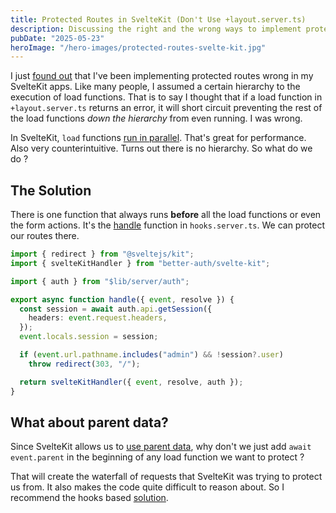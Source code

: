 ```yaml
---
title: Protected Routes in SvelteKit (Don't Use +layout.server.ts)
description: Discussing the right and the wrong ways to implement protected routes in SvelteKit
pubDate: "2025-05-23"
heroImage: "/hero-images/protected-routes-svelte-kit.jpg"
---
```


I just [found out](https://youtu.be/UbhhJWV3bmI) that I've been implementing protected routes wrong in my SvelteKit apps. Like many people, I assumed a certain hierarchy to the execution of load functions. That is to say I thought that if a load function in `+layout.server.ts` returns an error, it will short circuit preventing the rest of the load functions _down the hierarchy_ from even running. I was wrong.

In SvelteKit, `load` functions [run in parallel](https://svelte.dev/docs/kit/load#Parallel-loading). That's great for performance. Also very counterintuitive. Turns out there is no hierarchy. So what do we do ?

## The Solution

There is one function that always runs **before** all the load functions or even the form actions. It's the [handle](https://svelte.dev/docs/kit/hooks#Server-hooks-handle) function in `hooks.server.ts`. We can protect our routes there.

```ts {12-13}
import { redirect } from "@sveltejs/kit";
import { svelteKitHandler } from "better-auth/svelte-kit";

import { auth } from "$lib/server/auth";

export async function handle({ event, resolve }) {
  const session = await auth.api.getSession({
    headers: event.request.headers,
  });
  event.locals.session = session;

  if (event.url.pathname.includes("admin") && !session?.user)
    throw redirect(303, "/");

  return svelteKitHandler({ event, resolve, auth });
}
```

## What about parent data?

Since SvelteKit allows us to [use parent data](https://svelte.dev/docs/kit/load#Using-parent-data), why don't we just add `await event.parent` in the beginning of any load function we want to protect ?

That will create the waterfall of requests that SvelteKit was trying to protect us from. It also makes the code quite difficult to reason about. So I recommend the hooks based [solution](#the-solution).

